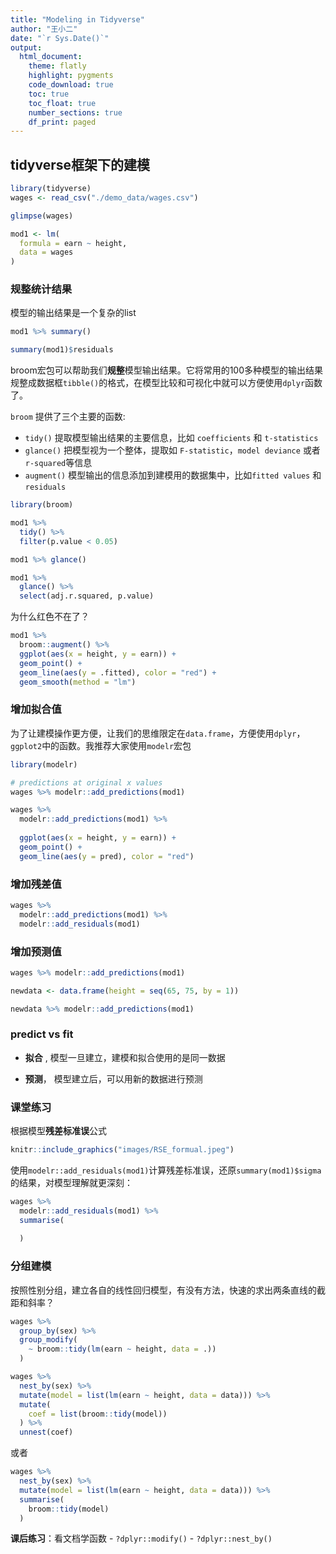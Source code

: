 ```yaml
---
title: "Modeling in Tidyverse"
author: "王小二"
date: "`r Sys.Date()`"
output: 
  html_document:
    theme: flatly
    highlight: pygments
    code_download: true
    toc: true
    toc_float: true
    number_sections: true
    df_print: paged
---
```






## tidyverse框架下的建模


```r
library(tidyverse)
wages <- read_csv("./demo_data/wages.csv")

glimpse(wages)
```



```r
mod1 <- lm(
  formula = earn ~ height,
  data = wages
)
```



### 规整统计结果

模型的输出结果是一个复杂的list

```r
mod1 %>% summary()
```


```r
summary(mod1)$residuals
```


broom宏包可以帮助我们**规整**模型输出结果。它将常用的100多种模型的输出结果规整成数据框`tibble()`的格式，在模型比较和可视化中就可以方便使用`dplyr`函数了。

`broom` 提供了三个主要的函数:

- `tidy()` 提取模型输出结果的主要信息，比如 `coefficients` 和 `t-statistics`
- `glance()` 把模型视为一个整体，提取如 `F-statistic`，`model deviance` 或者 `r-squared`等信息
- `augment()` 模型输出的信息添加到建模用的数据集中，比如`fitted values` 和 `residuals` 


```r
library(broom)

mod1 %>% 
  tidy() %>% 
  filter(p.value < 0.05)
```



```r
mod1 %>% glance()
```



```r
mod1 %>%
  glance() %>%
  select(adj.r.squared, p.value)
```


为什么红色不在了？
```r
mod1 %>% 
  broom::augment() %>%
  ggplot(aes(x = height, y = earn)) +
  geom_point() +
  geom_line(aes(y = .fitted), color = "red") +
  geom_smooth(method = "lm")
```






### 增加拟合值

为了让建模操作更方便，让我们的思维限定在`data.frame`，方便使用`dplyr`，`ggplot2`中的函数。我推荐大家使用`modelr`宏包

```r
library(modelr)
```


```r
# predictions at original x values
wages %>% modelr::add_predictions(mod1)
```


```r
wages %>% 
  modelr::add_predictions(mod1) %>% 
  
  ggplot(aes(x = height, y = earn)) +
  geom_point() +
  geom_line(aes(y = pred), color = "red") 
```



### 增加残差值
```r
wages %>% 
  modelr::add_predictions(mod1) %>%
  modelr::add_residuals(mod1)
```


### 增加预测值

```r
wages %>% modelr::add_predictions(mod1)
```


```r
newdata <- data.frame(height = seq(65, 75, by = 1))

newdata %>% modelr::add_predictions(mod1)
```



### predict vs fit

- **拟合** , 模型一旦建立，建模和拟合使用的是同一数据

- **预测**， 模型建立后，可以用新的数据进行预测



### 课堂练习

根据模型**残差标准误**公式

```r
knitr::include_graphics("images/RSE_formual.jpeg")
```

使用`modelr::add_residuals(mod1)`计算残差标准误，还原`summary(mod1)$sigma`的结果，对模型理解就更深刻：

```r
wages %>%
  modelr::add_residuals(mod1) %>% 
  summarise(
    
  )
```



### 分组建模

按照性别分组，建立各自的线性回归模型，有没有方法，快速的求出两条直线的截距和斜率？

```r
wages %>%
  group_by(sex) %>%
  group_modify(
    ~ broom::tidy(lm(earn ~ height, data = .))
  )
```





```r
wages %>%
  nest_by(sex) %>%
  mutate(model = list(lm(earn ~ height, data = data))) %>%
  mutate(
    coef = list(broom::tidy(model))
  ) %>% 
  unnest(coef)
```


或者
```r
wages %>%
  nest_by(sex) %>%
  mutate(model = list(lm(earn ~ height, data = data))) %>%
  summarise(
    broom::tidy(model)
  ) 
```


**课后练习**：看文档学函数
- `?dplyr::modify()`
- `?dplyr::nest_by()`


